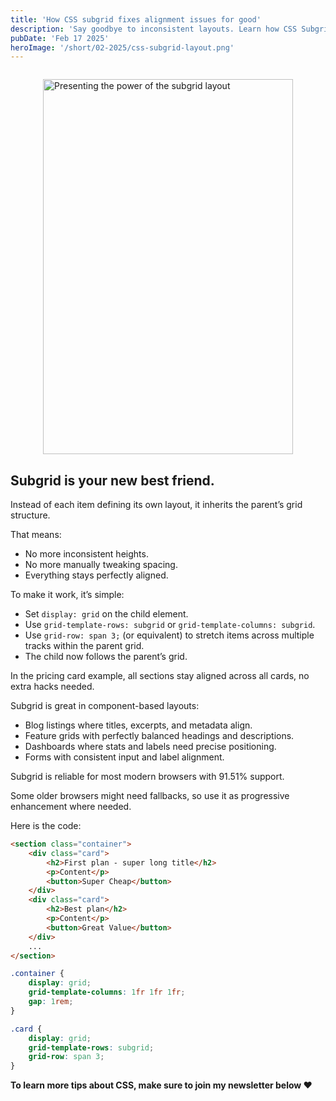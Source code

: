 ```yaml
---
title: 'How CSS subgrid fixes alignment issues for good'
description: 'Say goodbye to inconsistent layouts. Learn how CSS Subgrid keeps your designs perfectly aligned across components like pricing cards, blog listings, and dashboards.'
pubDate: 'Feb 17 2025'
heroImage: '/short/02-2025/css-subgrid-layout.png'
---
```



<Image
	src="/short/02-2025/css-subgrid-layout-comparison.png"
	alt="Presenting the power of the subgrid layout"
	width="400"
	height="600"
	style="margin: 2em auto 1em auto; display: block; border: 4px solid var(--border)"
/>

## Subgrid is your new best friend.

Instead of each item defining its own layout, it inherits the parent’s grid structure.

That means:

- No more inconsistent heights.
- No more manually tweaking spacing.
- Everything stays perfectly aligned.

To make it work, it’s simple:

- Set `display: grid` on the child element.
- Use `grid-template-rows: subgrid` or `grid-template-columns: subgrid`.
- Use `grid-row: span 3;` (or equivalent) to stretch items across multiple tracks within the parent grid.
- The child now follows the parent’s grid.

In the pricing card example, all sections stay aligned across all cards, no extra hacks needed.

Subgrid is great in component-based layouts:

- Blog listings where titles, excerpts, and metadata align.
- Feature grids with perfectly balanced headings and descriptions.
- Dashboards where stats and labels need precise positioning.
- Forms with consistent input and label alignment.

Subgrid is reliable for most modern browsers with 91.51% support.

Some older browsers might need fallbacks, so use it as progressive enhancement where needed.

Here is the code:

```html
<section class="container">
	<div class="card">
		<h2>First plan - super long title</h2>
		<p>Content</p>
		<button>Super Cheap</button>
	</div>
	<div class="card">
		<h2>Best plan</h2>
		<p>Content</p>
		<button>Great Value</button>
	</div>
	...
</section>
```

```css
.container {
	display: grid;
	grid-template-columns: 1fr 1fr 1fr;
	gap: 1rem;
}

.card {
	display: grid;
	grid-template-rows: subgrid;
	grid-row: span 3;
}
```

**To learn more tips about CSS, make sure to join my newsletter below ❤️**

